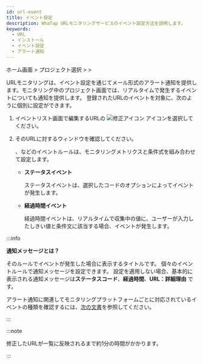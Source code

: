 ```yaml
---
id: url-event
title: イベント設定
description: WhaTap URLモニタリングサービスのイベント設定方法を説明します。
keywords:
  - URL
  - インストール
  - イベント設定
  - アラート通知
---
```


ホーム画面 > プロジェクト選択 > <Cmdname sid="side_event" className="uitext" /> > <Cmdname sid="side_eventSetting" className="uitext" />

URLモニタリングは、イベント設定を通じてメール形式のアラート通知を提供します。モニタリング中のプロジェクト画面では、リアルタイムで発生するイベントについても通知を提供します。 登録されたURLのイベントを対象に、次のように個別に設定ができます。 

1. イベントリスト画面で編集するURLの ![修正アイコン](/img/ico-edit.svg) <Cmdname sid="edit" className="uitext" /> アイコンを選択してください。

   <ImgLang img='url-event.png' desc='イベントリスト' />

2. そのURLに対する<Cmdname sid="edit_alert_setting" className="uitext" />ウィンドウを確認してください。 

   <ImgLang img='url-event-mod.png' desc='URLイベント設定' />

   <Cmdname sid="status" className="uitext" />、<Cmdname sid="elapsed" className="uitext" />などのイベントルールは、モニタリングメトリクスと条件式を組み合わせて設定します。

   - **ステータスイベント**

     ステータスイベントは、選択した<Cmdname sid="status" className="uitext" />コードのオプションによってイベントが発生します。

     <ImgLang img='alert_status.png' desc='ステータスイベント' />

   - **経過時間イベント**

     経過時間イベントは、リアルタイムで収集中の<Cmdname sid="elapsed" className="uitext" />値に、ユーザーが入力したしきい値と条件文に該当する場合、イベントが発生します。

     <ImgLang img='alert_elapsed.png' desc='経過時間イベント' />

:::info

**通知メッセージとは？**

そのルールでイベントが発生した場合に表示するタイトルです。 個々のイベントルールで通知メッセージを設定できます。 設定を適用しない場合、基本的に表示される通知メッセージは**ステータスコード**、**経過時間**、**URL：詳細理由** です。

アラート通知に関連してモニタリングプラットフォームごとに対応されているイベントの種類を確認するには、[次の文書](../support-env#support-notice)を参照してください。

:::

:::note

修正したURLが一覧に反映されるまで約1分の時間がかかります。

:::

